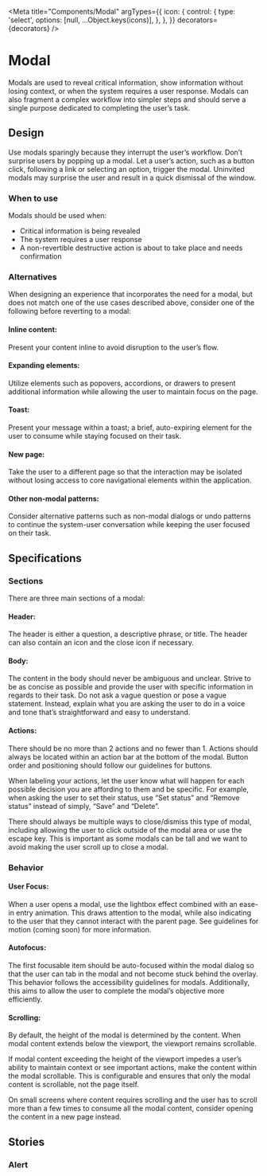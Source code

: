 
<Meta
  title="Components/Modal"
  argTypes={{
    icon: {
      control: {
        type: 'select',
        options: [null, ...Object.keys(icons)],
      },
    },
  }}
  decorators={decorators}
/>

# Modal

Modals are used to reveal critical information, show information without losing context, or when the system requires a user response. Modals can also fragment a complex workflow into simpler steps and should serve a single purpose dedicated to completing the user’s task.

<Canvas>
  <Story story={Default} />
</Canvas>

<ArgsTable of={ConfirmModal} story="^" />

## Design

Use modals sparingly because they interrupt the user’s workflow. Don’t surprise users by popping up a modal. Let a user’s action, such as a button click, following a link or selecting an option, trigger the modal. Uninvited modals may surprise the user and result in a quick dismissal of the window.

### When to use

Modals should be used when:

- Critical information is being revealed
- The system requires a user response
- A non-revertible destructive action is about to take place and needs confirmation

### Alternatives

When designing an experience that incorporates the need for a modal, but does not match one of the use cases described above, consider one of the following before reverting to a modal:

#### Inline content:

Present your content inline to avoid disruption to the user’s flow.

#### Expanding elements:

Utilize elements such as popovers, accordions, or drawers to present additional information while allowing the user to maintain focus on the page.

#### Toast:

Present your message within a toast; a brief, auto-expiring element for the user to consume while staying focused on their task.

#### New page:

Take the user to a different page so that the interaction may be isolated without losing access to core navigational elements within the application.

#### Other non-modal patterns:

Consider alternative patterns such as non-modal dialogs or undo patterns to continue the system-user conversation while keeping the user focused on their task.

## Specifications

### Sections

There are three main sections of a modal:

#### Header:

The header is either a question, a descriptive phrase, or title. The header can also contain an icon and the close icon if necessary.

#### Body:

The content in the body should never be ambiguous and unclear. Strive to be as concise as possible and provide the user with specific information in regards to their task. Do not ask a vague question or pose a vague statement. Instead, explain what you are asking the user to do in a voice and tone that’s straightforward and easy to understand.

#### Actions:

There should be no more than 2 actions and no fewer than 1. Actions should always be located within an action bar at the bottom of the modal. Button order and positioning should follow our guidelines for buttons.

When labeling your actions, let the user know what will happen for each possible decision you are affording to them and be specific. For example, when asking the user to set their status, use “Set status” and “Remove status” instead of simply, “Save” and “Delete”.

There should always be multiple ways to close/dismiss this type of modal, including allowing the user to click outside of the modal area or use the escape key. This is important as some modals can be tall and we want to avoid making the user scroll up to close a modal.

### Behavior

#### User Focus:

When a user opens a modal, use the lightbox effect combined with an ease-in entry animation. This draws attention to the modal, while also indicating to the user that they cannot interact with the parent page. See guidelines for motion (coming soon) for more information.

#### Autofocus:

The first focusable item should be auto-focused within the modal dialog so that the user can tab in the modal and not become stuck behind the overlay. This behavior follows the accessibility guidelines for modals. Additionally, this aims to allow the user to complete the modal’s objective more efficiently.

#### Scrolling:

By default, the height of the modal is determined by the content. When modal content extends below the viewport, the viewport remains scrollable.

If modal content exceeding the height of the viewport impedes a user’s ability to maintain context or see important actions, make the content within the modal scrollable. This is configurable and ensures that only the modal content is scrollable, not the page itself.

On small screens where content requires scrolling and the user has to scroll more than a few times to consume all the modal content, consider opening the content in a new page instead.

## Stories

### Alert

<Canvas>
  <Story story={AlertStory} />
</Canvas>
